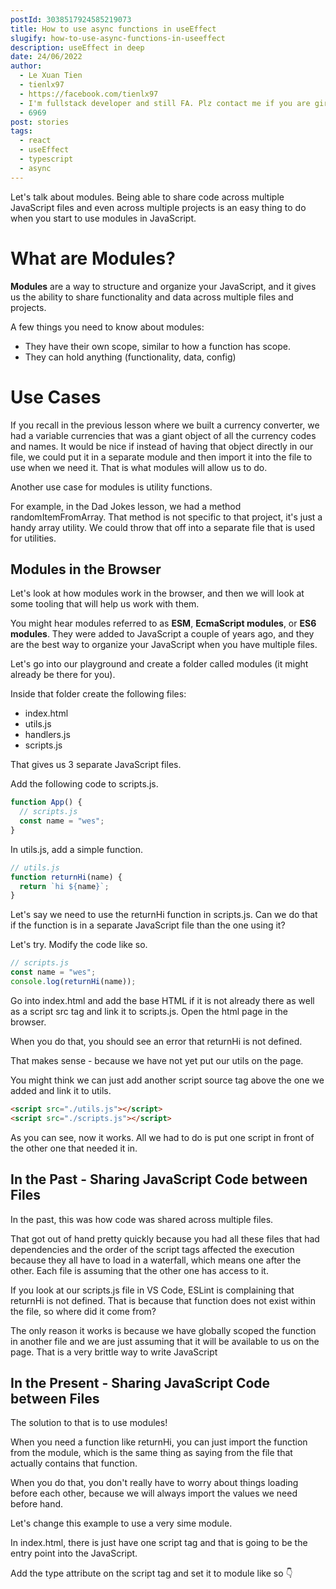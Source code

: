 ```yaml
---
postId: 3038517924585219073
title: How to use async functions in useEffect
slugify: how-to-use-async-functions-in-useeffect
description: useEffect in deep
date: 24/06/2022
author:
  - Le Xuan Tien
  - tienlx97
  - https://facebook.com/tienlx97
  - I'm fullstack developer and still FA. Plz contact me if you are girl
  - 6969
post: stories
tags:
  - react
  - useEffect
  - typescript
  - async
---
```



Let's talk about modules. Being able to share code across multiple JavaScript files and even across multiple projects is an easy thing to do when you start to use modules in JavaScript.

# What are Modules?

**Modules** are a way to structure and organize your JavaScript, and it gives us the ability to share functionality and data across multiple files and projects.

A few things you need to know about modules:

<Ul>
  <Li>They have their own scope, similar to how a function has scope.</Li>
  <Li>They can hold anything (functionality, data, config)</Li>
</Ul>

# Use Cases

If you recall in the previous lesson where we built a currency converter, we had a variable <InlineCode>currencies</InlineCode> that was a giant object of all the currency codes and names. It would be nice if instead of having that object directly in our file, we could put it in a separate module and then import it into the file to use when we need it. That is what modules will allow us to do.

Another use case for modules is utility functions.

For example, in the Dad Jokes lesson, we had a method <InlineCode>randomItemFromArray</InlineCode>. That method is not specific to that project, it's just a handy array utility. We could throw that off into a separate file that is used for utilities.

## Modules in the Browser

Let's look at how modules work in the browser, and then we will look at some tooling that will help us work with them.

You might hear modules referred to as **ESM**, **EcmaScript modules**, or **ES6 modules**. They were added to JavaScript a couple of years ago, and they are the best way to organize your JavaScript when you have multiple files.

Let's go into our playground and create a folder called <InlineCode>modules</InlineCode> (it might already be there for you).

Inside that folder create the following files:

<Ul>
  <Li>index.html</Li>
  <Li>utils.js</Li>
  <Li>handlers.js</Li>
  <Li>scripts.js</Li>
</Ul>

That gives us 3 separate JavaScript files.

Add the following code to <InlineCode>scripts.js</InlineCode>.

```js filename="scripts.js"
function App() {
  // scripts.js
  const name = "wes";
}
```

In <InlineCode>utils.js</InlineCode>, add a simple function.

```js
// utils.js
function returnHi(name) {
  return `hi ${name}`;
}
```

Let's say we need to use the <InlineCode>returnHi</InlineCode> function in <InlineCode>scripts.js</InlineCode>. Can we do that if the function is in a separate JavaScript file than the one using it?

Let's try. Modify the code like so.

```js
// scripts.js
const name = "wes";
console.log(returnHi(name));
```

Go into <InlineCode>index.html</InlineCode> and add the base HTML if it is not already there as well as a script src tag and link it to <InlineCode>scripts.js</InlineCode>. Open the html page in the browser.

When you do that, you should see an error that <InlineCode>returnHi</InlineCode> is not defined.

That makes sense - because we have not yet put our <InlineCode>utils</InlineCode> on the page.

You might think we can just add another script source tag above the one we added and link it to utils.

```html
<script src="./utils.js"></script>
<script src="./scripts.js"></script>
```

As you can see, now it works. All we had to do is put one script in front of the other one that needed it in.

## In the Past - Sharing JavaScript Code between Files

In the past, this was how code was shared across multiple files.

That got out of hand pretty quickly because you had all these files that had dependencies and the order of the script tags affected the execution because they all have to load in a waterfall, which means one after the other. Each file is assuming that the other one has access to it.

If you look at our <InlineCode>scripts.js</InlineCode> file in VS Code, ESLint is complaining that returnHi is not defined. That is because that function does not exist within the file, so where did it come from?

The only reason it works is because we have globally scoped the function in another file and we are just assuming that it will be available to us on the page. That is a very brittle way to write JavaScript

## In the Present - Sharing JavaScript Code between Files

The solution to that is to use modules!

When you need a function like <InlineCode>returnHi</InlineCode>, you can just import the function from the module, which is the same thing as saying from the file that actually contains that function.

When you do that, you don't really have to worry about things loading before each other, because we will always import the values we need before hand.

Let's change this example to use a very sime module.

In <InlineCode>index.html</InlineCode>, there is just have one script tag and that is going to be the entry point into the JavaScript.

Add the type attribute on the script tag and set it to <InlineCode>module</InlineCode> like so 👇
